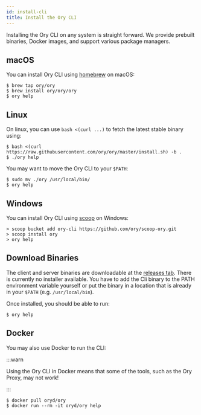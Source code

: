 ```yaml
---
id: install-cli
title: Install the Ory CLI
---
```


Installing the Ory CLI on any system is straight forward. We provide prebuilt
binaries, Docker images, and support various package managers.

## macOS

You can install Ory CLI using [homebrew](https://brew.sh/) on macOS:

```shell
$ brew tap ory/ory
$ brew install ory/ory/ory
$ ory help
```

## Linux

On linux, you can use `bash <(curl ...)` to fetch the latest stable binary
using:

```shell
$ bash <(curl https://raw.githubusercontent.com/ory/ory/master/install.sh) -b .
$ ./ory help
```

You may want to move the Ory CLI to your `$PATH`:

```shell
$ sudo mv ./ory /usr/local/bin/
$ ory help
```

## Windows

You can install Ory CLI using [scoop](https://scoop.sh) on Windows:

```shell
> scoop bucket add ory-cli https://github.com/ory/scoop-ory.git
> scoop install ory
> ory help
```

## Download Binaries

The client and server binaries are downloadable at the
[releases tab](https://github.com/ory/cli/releases). There is currently no
installer available. You have to add the Cli binary to the PATH environment
variable yourself or put the binary in a location that is already in your
`$PATH` (e.g. `/usr/local/bin`).

Once installed, you should be able to run:

```shell
$ ory help
```

## Docker

You may also use Docker to run the CLI:

:::warn

Using the Ory CLI in Docker means that some of the tools, such as the Ory Proxy, may not work!

:::

```shell
$ docker pull oryd/ory
$ docker run --rm -it oryd/ory help
```
